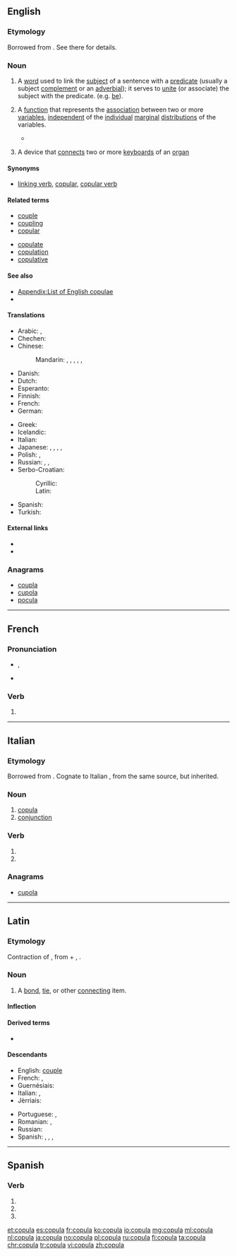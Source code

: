 {{also|cópula}}
==English==
{{wikipedia|copula}}

===Etymology===
Borrowed from {{etyl|la|en}} {{term|lang=la|copula||bond, tie}}. See there for details.

===Noun===
{{en-noun|s|copulae}}

# {{context|grammar|lang=en}} A [[word]] used to link the [[subject]] of a sentence with a [[predicate]] (usually a subject [[complement]] or an [[adverbial]]); it serves to [[unite]] (or associate) the subject with the predicate. (e.g. [[be]]).
# {{context|statistics|lang=en}} A [[function]] that represents the [[association]] between two or more [[variable]]s, [[independent]] of the [[individual]] [[marginal]] [[distribution]]s of the variables.<!--This is encyclopedic: Sklar’s theorem states this is always possible, and if the marginal distributions are continuous, then the copula is unique. Basically, the copula density plots the quantiles of the variable against each other, and the copula C(x1,x2,…)=Integral from (0,0,0…) to (X1=x1,X2=x2,…) of the copula density. The copula is always a number between zero and one. If the marginals are Gaussian and you use a Gaussian copula, you get a correlation.-->
#* {{quote-news|year=2009|date=March 10|author=Dennis Overbye|title=Mathematical Model and the Mortgage Mess|work=New York Times|url=http://www.nytimes.com/2009/03/10/science/10qside.html
|passage=In 2000, David X. Li, a banker with a doctorate in statistics who was then at RiskMetrics, part of J. P. Morgan Chase , began using mathematical functions called Gaussian '''copulas''' to estimate the likelihood of corporations’ dying in unison.}}
# {{context|music|lang=en}} A device that [[connect]]s two or more [[keyboard]]s of an [[organ]]

====Synonyms====
* {{sense|grammar}} [[linking verb]], [[copular]], [[copular verb]]

====Related terms====
{{rel-top|terms related to ''copula''}}
* [[couple]]
* [[coupling]]
* [[copular]]
{{rel-mid}}
* [[copulate]]
* [[copulation]]
* [[copulative]]
{{rel-bottom}}

====See also====
* [[Appendix:List of English copulae]]
* {{pedialite|Copula (statistics)}}

====Translations====
{{trans-top|grammar: linking kind of word}}
* Arabic: {{t|ar|رابطة|f|tr=raabiTa|sc=Arab}}, {{t|ar|رابط|m|tr=raabiT|sc=Arab}}
* Chechen: {{t|ce|хоттам|sc=Cyrl}}
* Chinese:
*: Mandarin: {{t|cmn|係詞|sc=Hani}}, {{t+|cmn|系词|tr=xìcí|sc=Hani}}, {{t|cmn|連詞|sc=Hani}}, {{t+|cmn|连词|tr=liáncí|sc=Hani}}, {{t|cmn|連繫動詞|sc=Hani}}, {{t|cmn|连系动词|tr=liánxì dòngcí|sc=Hani}}
* Danish: {{t|da|kopula|n}}
* Dutch: {{t+|nl|koppelwerkwoord|n}}
* Esperanto: {{t|eo|ligverbo}}
* Finnish: {{t+|fi|kopula}}
* French: {{t+|fr|copule|f}}
* German: {{t+|de|Kopula|n}}
{{trans-mid}}
* Greek: {{t+|el|συνδετικό ρήμα|tr=sindetikó ríma|sc=Grek}}
* Icelandic: {{t|is|tengisögn|f}}
* Italian: {{t|it|copula|f}}
* Japanese: {{t|ja|繋辞|tr=けいじ, keiji}}, {{t+|ja|コピュラ|tr=kopyura}}, {{t|ja|連辞|tr=れんじ, renji}}, {{t|ja|指定詞|tr=していし, shiteishi}}, {{t|ja|コプラ|tr=kopura}}
* Polish: {{t+|pl|łącznik|m}}, {{t|pl|spójka|f}}
* Russian: {{t+|ru|связка|f|tr=svjázka|sc=Cyrl}}, {{t|ru|копула|f|tr=kópula|sc=Cyrl}}, {{t|ru|глагол-связка|tr=glagól-svjázka|sc=Cyrl}}
* Serbo-Croatian:
*: Cyrillic: {{t|sh|копула|m|sc=Cyrl}}
*: Latin: {{t|sh|kopula|m}}
* Spanish: {{t+|es|cópula|f}}
* Turkish: {{t+|tr|bağlaç}}
{{trans-bottom}}

{{trans-top|statistics: measure of association}}
{{trans-mid}}
{{trans-bottom}}

====External links====
* {{R:Webster 1913}}
* {{R:Century 1911}}

===Anagrams===
* [[coupla#English|coupla]]
* [[cupola#English|cupola]]
* [[pocula#English|pocula]]

----

==French==

===Pronunciation===
* {{IPA|lang=fr|/kɔ.py.la/}}, {{X-SAMPA|/kO.py.la/|lang=fr}}
* {{homophones|lang=fr|copulas|copulât}}

===Verb===
{{fr-verb-form}}

# {{conjugation of|copuler||3|s|[[past historic]]|lang=fr}}

----

==Italian==

===Etymology===
Borrowed from {{etyl|la|it}} {{term|copula|lang=la}}. Cognate to Italian {{term|coppia|lang=it}}, from the same source, but inherited.

===Noun===
{{it-noun|f}}

# [[copula#English|copula]]
# [[conjunction]]

===Verb===
{{head|it|verb form}}

# {{conjugation of|copulare||3|s|pres|ind|lang=it}}
# {{conjugation of|copulare||2|s|imp|lang=it}}

===Anagrams===
* [[cupola#Italian|cupola]]

----

==Latin==

===Etymology===
Contraction of {{term/t|la|*co-apula}}, from {{term|co||together|lang=la}} + {{term|apere||to join|lang=la}}, {{term/t|la|apō||I join}}.

===Noun===
{{la-noun|cōpula|copulae|cōpulae|f|first}}

# A [[bond]], [[tie]], or other [[connect]]ing item.

====Inflection====
{{la-decl-1st|cōpul}}

====Derived terms====
* {{l|la|copulo}}

====Descendants====
{{top2}}
* English: [[couple]]
* French: {{l/fr|couple}}, {{l/fr|copule}}
* Guernésiais: {{l|roa-grn|couplle}}
* Italian: {{l/it|coppia}}, {{l/it|copula}}
* Jèrriais: {{l|roa-jer|coupl'ye}}
{{mid2}}
* Portuguese: {{l/pt|copla}}, {{l/pt|cópula}}
* Romanian: {{l|ro|cuplă}}, {{l|ro|cuplu}}
* Russian: {{l/ru|копула|ко́пула|tr=kópula}}
* Spanish: {{l/es|cobra}}, {{l/es|colla}}, {{l/es|copla}}, {{l/es|cópula}}
{{bottom}}

----

==Spanish==

===Verb===
{{es-verb-form|copular}}

# {{es-verb form of|ending=ar|mood=imperative|sense=affirmative|pers=2|formal=no|number=singular|copular}}
# {{es-verb form of|ending=ar|mood=indicative|tense=present|pers=2|formal=yes|number=singular|copular}}
# {{es-verb form of|ending=ar|mood=indicative|tense=present|pers=3|number=singular|copular}}

[[et:copula]]
[[es:copula]]
[[fr:copula]]
[[ko:copula]]
[[io:copula]]
[[mg:copula]]
[[ml:copula]]
[[nl:copula]]
[[ja:copula]]
[[no:copula]]
[[pl:copula]]
[[ru:copula]]
[[fi:copula]]
[[ta:copula]]
[[chr:copula]]
[[tr:copula]]
[[vi:copula]]
[[zh:copula]]